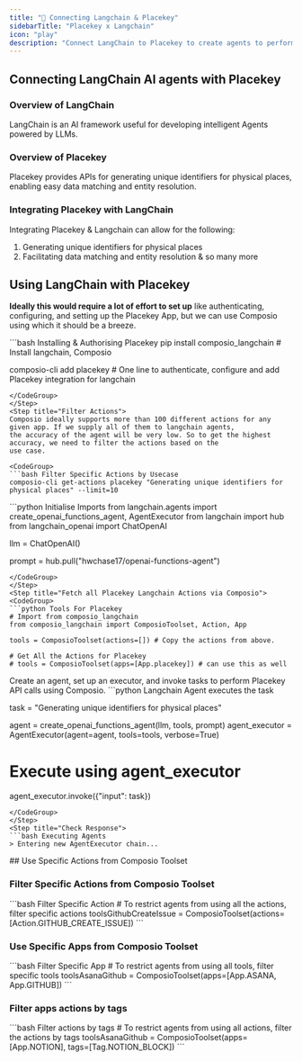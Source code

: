 ```yaml
---
title: "🚀 Connecting Langchain & Placekey"
sidebarTitle: "Placekey x Langchain"
icon: "play"
description: "Connect LangChain to Placekey to create agents to perform tasks using natural language"
---
```


## Connecting LangChain AI agents with Placekey

### Overview of LangChain

LangChain is an AI framework useful for developing intelligent Agents powered by LLMs.

### Overview of Placekey

Placekey provides APIs for generating unique identifiers for physical places, enabling easy data matching and entity resolution.

### Integrating Placekey with LangChain

Integrating Placekey & Langchain can allow for the following:

1. Generating unique identifiers for physical places
2. Facilitating data matching and entity resolution
& so many more

## Using LangChain with Placekey

<Steps>
<Step title="Setting Up the Environment">

**Ideally this would require a lot of effort to set up** like authenticating, configuring, and setting up the Placekey App, but we can use Composio using which it should be a breeze.

<CodeGroup>
```bash Installing & Authorising Placekey
pip install composio_langchain # Install langchain, Composio 

composio-cli add placekey # One line to authenticate, configure and add Placekey integration for langchain
```
</CodeGroup>
</Step>
<Step title="Filter Actions">
Composio ideally supports more than 100 different actions for any given app. If we supply all of them to langchain agents, 
the accuracy of the agent will be very low. So to get the highest accuracy, we need to filter the actions based on the 
use case.

<CodeGroup>
```bash Filter Specific Actions by Usecase
composio-cli get-actions placekey "Generating unique identifiers for physical places" --limit=10
```
</CodeGroup>

</Step>
<Step title="Import Base Packages">

<CodeGroup>
```python Initialise Imports
from langchain.agents import create_openai_functions_agent, AgentExecutor
from langchain import hub
from langchain_openai import ChatOpenAI


llm = ChatOpenAI()

prompt = hub.pull("hwchase17/openai-functions-agent")
```
</CodeGroup>
</Step>
<Step title="Fetch all Placekey Langchain Actions via Composio">
<CodeGroup>
```python Tools For Placekey
# Import from composio_langchain
from composio_langchain import ComposioToolset, Action, App

tools = ComposioToolset(actions=[]) # Copy the actions from above. 

# Get All the Actions for Placekey
# tools = ComposioToolset(apps=[App.placekey]) # can use this as well
```
</CodeGroup>
</Step>
<Step title="Execute the Agent">
Create an agent, set up an executor, and invoke tasks to perform Placekey API calls using Composio. 
<CodeGroup>
```python Langchain Agent executes the task

task = "Generating unique identifiers for physical places"

agent = create_openai_functions_agent(llm, tools, prompt)
agent_executor = AgentExecutor(agent=agent, tools=tools, verbose=True)

# Execute using agent_executor
agent_executor.invoke({"input": task})
```
</CodeGroup>
</Step>
<Step title="Check Response">
```bash Executing Agents
> Entering new AgentExecutor chain...
```
</Step>
</Steps>
## Use Specific Actions from Composio Toolset

### Filter Specific Actions from Composio Toolset

<CodeGroup>
```bash Filter Specific Action
# To restrict agents from using all the actions, filter specific actions
toolsGithubCreateIssue = ComposioToolset(actions=[Action.GITHUB_CREATE_ISSUE])
```
</CodeGroup>

### Use Specific Apps from Composio Toolset
<CodeGroup>
```bash Filter Specific App
# To restrict agents from using all tools, filter specific tools
toolsAsanaGithub = ComposioToolset(apps=[App.ASANA, App.GITHUB])
```
</CodeGroup>

### Filter apps actions by tags 
<CodeGroup>
```bash Filter actions by tags
# To restrict agents from using all actions, filter the actions by tags
toolsAsanaGithub = ComposioToolset(apps=[App.NOTION], tags=[Tag.NOTION_BLOCK])
```
</CodeGroup>

